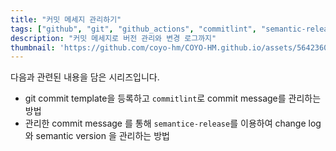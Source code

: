 ```yaml
---
title: "커밋 메세지 관리하기"
tags: ["github", "git", "github_actions", "commitlint", "semantic-release"]
description: "커밋 메세지로 버전 관리와 변경 로그까지"
thumbnail: 'https://github.com/coyo-hm/COYO-HM.github.io/assets/56423604/116b115e-a767-4748-9705-482567e2aba7'
---
```

다음과 관련된 내용을 담은 시리즈입니다.
* git commit template을 등록하고 `commitlint`로 commit message를 관리하는 방법
* 관리한 commit message 를 통해 `semantice-release`를 이용하여 change log와 semantic version 을 관리하는 방법

